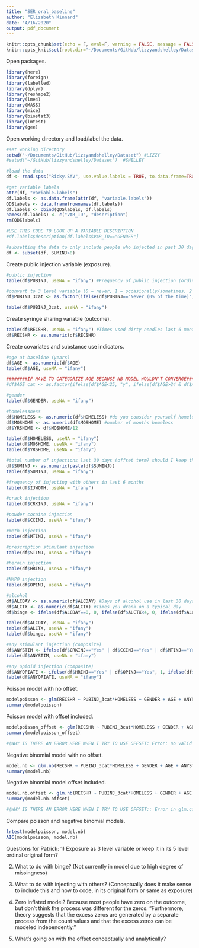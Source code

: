 ```yaml
---
title: "SER_oral_baseline"
author: "Elizabeth Kinnard"
date: "4/16/2020"
output: pdf_document
---
```


```r
knitr::opts_chunk$set(echo = F, eval=F, warning = FALSE, message = FALSE, global.par=TRUE)
knitr::opts_knit$set(root.dir="~/Documents/GitHub/lizzyandshelley/Dataset")
```

Open packages.
```r
library(here)
library(foreign)
library(labelled)
library(dplyr)
library(reshape2)
library(lme4)
library(MASS)
library(mice)
library(biostat3)
library(lmtest)
library(gee)
```

Open working directory and load/label the data.
```r
#set working directory
setwd("~/Documents/GitHub/lizzyandshelley/Dataset") #LIZZY
#setwd("~/GitHub/lizzyandshelley/Dataset")  #SHELLEY

#load the data
df <- read.spss("Ricky.SAV", use.value.labels = TRUE, to.data.frame=TRUE)

#get variable labels
attr(df, "variable.labels")
df.labels <- as.data.frame(attr(df, "variable.labels"))
QDSlabels <- data.frame(rownames(df.labels))
df.labels <- cbind(QDSlabels, df.labels)
names(df.labels) <- c("VAR_ID", "description")
rm(QDSlabels)

#USE THIS CODE TO LOOK UP A VARIABLE DESCRIPTION
#df.labels$description[df.labels$VAR_ID=="GENDER"]

#subsetting the data to only include people who injected in past 30 days (only removes 5 ppl)
df <- subset(df, SUMINJ>0)
```

Create public injection variable (exposure).
```r
#public injection
table(df$PUBINJ, useNA = "ifany") #Frequency of public injection (ordinal)

#convert to 3 level variable (0 = never, 1 = occasionally/sometimes, 2 = usually/always)
df$PUBINJ_3cat <- as.factor(ifelse(df$PUBINJ=="Never (0% of the time)", 0, ifelse(df$PUBINJ=="Occasionally (less than 25% of the time)" | df$PUBINJ=="Sometimes (25% to 74% of the time)", 1, ifelse(df$PUBINJ=="Usually (75% to 99% of the time)" | df$PUBINJ=="Always (100% of the time)", 2, NA))))

table(df$PUBINJ_3cat, useNA = "ifany") 
```

Create syringe sharing variable (outcome).
```r
table(df$RECSHR, useNA = "ifany") #Times used dirty needles last 6 months
df$RECSHR <- as.numeric(df$RECSHR)
```


Create covariates and substance use indicators.
```r
#age at baseline (years)
df$AGE <- as.numeric(df$AGE)
table(df$AGE, useNA = "ifany")

########IF HAVE TO CATEGORIZE AGE BECAUSE NB MODEL WOULDN'T CONVERGE###########
#df$AGE_cat <- as.factor(ifelse(df$AGE<25, "y", ifelse(df$AGE>24 & df$AGE<41, "m", ifelse(df$AGE>40, "e", NA))))

#gender
table(df$GENDER, useNA = "ifany")

#homelessness
df$HOMELESS <- as.numeric(df$HOMELESS) #do you consider yourself homeless
df$MOSHOME <- as.numeric(df$MOSHOME) #number of months homeless
df$YRSHOME <- df$MOSHOME/12

table(df$HOMELESS, useNA = "ifany")
table(df$MOSHOME, useNA = "ifany")
table(df$YRSHOME, useNA = "ifany")

#total number of injections last 30 days (offset term? should I keep this as 30 or multiply by 6?)
df$SUMINJ <- as.numeric(paste(df$SUMINJ))
table(df$SUMINJ, useNA = "ifany")

#frequency of injecting with others in last 6 months
table(df$IJWOTH, useNA = "ifany")

#crack injection
table(df$CRKINJ, useNA = "ifany")

#powder cocaine injection
table(df$CCINJ, useNA = "ifany")

#meth injection
table(df$MTINJ, useNA = "ifany")

#prescription stimulant injection
table(df$STINJ, useNA = "ifany")

#heroin injection
table(df$HRINJ, useNA = "ifany")

#NMPO injection
table(df$OPINJ, useNA = "ifany")

#alcohol
df$ALCDAY <- as.numeric(df$ALCDAY) #Days of alcohol use in last 30 days
df$ALCTX <- as.numeric(df$ALCTX) #Times you drank on a typical day
df$binge <- ifelse(df$ALCDAY==0, 0, ifelse(df$ALCTX<4, 0, ifelse(df$ALCTX>3, 1, NA))) #binge alcohol on a typical day (>3 drinks)

table(df$ALCDAY, useNA = "ifany")
table(df$ALCTX, useNA = "ifany")
table(df$binge, useNA = "ifany")

#any stimulant injection (composite)
df$ANYSTIM <- ifelse(df$CRKINJ=="Yes" | df$CCINJ=="Yes" | df$MTINJ=="Yes" | df$STINJ=="Yes", 1, ifelse(df$CRKINJ=="No" & df$CCINJ=="No" & df$MTINJ=="No" & df$STINJ=="No", 0, NA))
table(df$ANYSTIM, useNA = "ifany")

#any opioid injection (composite)
df$ANYOPIATE <- ifelse(df$HRINJ=="Yes" | df$OPINJ=="Yes", 1, ifelse(df$HRINJ=="No" & df$OPINJ=="No", 0, NA))
table(df$ANYOPIATE, useNA = "ifany")
```

Poisson model with no offset.
```r
modelpoisson <- glm(RECSHR ~ PUBINJ_3cat*HOMELESS + GENDER + AGE + ANYSTIM + ANYOPIATE, family = "poisson", data = df, na.action = na.omit)
summary(modelpoisson)
```

Poisson model with offset included.
```r
modelpoisson_offset <- glm(RECSHR ~ PUBINJ_3cat*HOMELESS + GENDER + AGE + ANYSTIM + ANYOPIATE, family = "poisson", offset = df$SUMINJ, data = df, na.action = na.omit)
summary(modelpoisson_offset)

#(WHY IS THERE AN ERROR HERE WHEN I TRY TO USE OFFSET: Error: no valid set of coefficients has been found: please supply starting values)
```

Negative binomial model with no offset.
```r
model.nb <- glm.nb(RECSHR ~ PUBINJ_3cat*HOMELESS + GENDER + AGE + ANYSTIM + ANYOPIATE, data = df, na.action = na.omit)
summary(model.nb)
```

Negative binomial model offset included.
```r
model.nb.offset <- glm.nb(RECSHR ~ PUBINJ_3cat*HOMELESS + GENDER + AGE + ANYSTIM + ANYOPIATE, data = df, offset= df$SUMINJ, na.action = na.omit)
summary(model.nb.offset)

#(WHY IS THERE AN ERROR HERE WHEN I TRY TO USE OFFSET:: Error in glm.control(...) : unused argument (offset = df$SUMINJ))
```

Compare poisson and negative binomial models.
```r
lrtest(modelpoisson, model.nb)
AIC(modelpoisson, model.nb)
```

Questions for Patrick:
1) Exposure as 3 level variable or keep it in its 5 level ordinal original form?

2) What to do with binge? (Not currently in model due to high degree of missingness)

3) What to do with injecting with others? (Conceptually does it make sense to include this and how to code, in its original form or same as exposure)

4) Zero inflated model? Because most people have zero on the outcome, but don't think the process was different for the zeros. "Furthermore, theory suggests that the excess zeros are generated by a separate process from the count values and that the excess zeros can be modeled independently."

5) What's going on with the offset conceptually and analytically?
